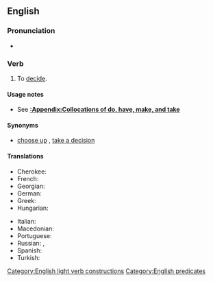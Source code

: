 ==English==

===Pronunciation===
* {{audio|en|En-au-make a decision.ogg|Audio (AU)}}

===Verb===
{{en-verb|make<,,made> a decision}}

# {{lb|en|intransitive}} To [[decide]].
#: {{ux|en|You need to '''make a decision''' whether or not to go.}}

====Usage notes====
* See '''[[:Appendix:Collocations of do, have, make, and take]]'''

====Synonyms====
* {{sense|decide}} [[choose up]] {{q|informal}}, [[take a decision]] {{q|much less common, especially in US}}

====Translations====
{{trans-top|to decide}}
* Cherokee: {{t|chr|ᏕᎫᎪᏗᎭ}}
* French: {{t|fr|[[prendre]] [[une]] [[décision]]}}
* Georgian: {{t|ka|გადაწყვეტილების მიღება}}
* German: {{t|de|eine Entscheidung treffen}}
* Greek: {{t|el|[[παίρνω]] [[απόφαση]]}}
* Hungarian: {{t|hu|döntést hozni}}
{{trans-mid}}
* Italian: {{t|it|prendere una decisione}}
* Macedonian: {{t|mk|носам одлука}}
* Portuguese: {{t+|pt|tomar uma decisão}}
* Russian: {{t|ru|[[приня́ть]] [[реше́ние]]}}, {{t+|ru|реши́ть}}
* Spanish: {{t|es|tomar una decisión}}
* Turkish: {{t+|tr|karar vermek}}
{{trans-bottom}}

[[Category:English light verb constructions]]
[[Category:English predicates]]